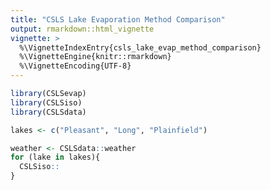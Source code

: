 ```yaml
---
title: "CSLS Lake Evaporation Method Comparison"
output: rmarkdown::html_vignette
vignette: >
  %\VignetteIndexEntry{csls_lake_evap_method_comparison}
  %\VignetteEngine{knitr::rmarkdown}
  %\VignetteEncoding{UTF-8}
---
```

```r
library(CSLSevap)
library(CSLSiso)
library(CSLSdata)

lakes <- c("Pleasant", "Long", "Plainfield")
```

```r
weather <- CSLSdata::weather
for (lake in lakes){
  CSLSiso::
}


```
